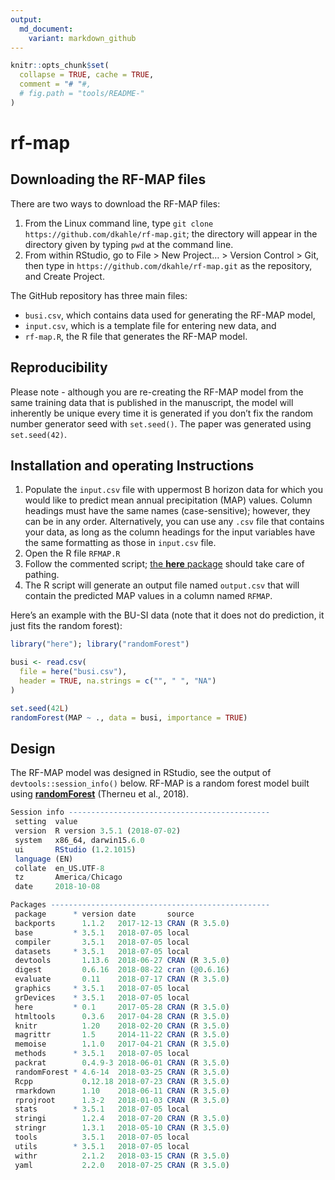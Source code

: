 ```yaml
---
output:
  md_document:
    variant: markdown_github
---
```


<!-- README.md is generated from README.Rmd. Please edit that file -->

```r
knitr::opts_chunk$set(
  collapse = TRUE, cache = TRUE,
  comment = "# "#,
  # fig.path = "tools/README-"
)
```

# rf-map


## Downloading the RF-MAP files

There are two ways to download the RF-MAP files:

1.  From the Linux command line, type `git clone https://github.com/dkahle/rf-map.git`; the directory will appear in the directory given by typing `pwd` at the command line.
2.  From within RStudio, go to File > New Project... > Version Control > Git, then type in `https://github.com/dkahle/rf-map.git` as the repository, and Create Project.

The GitHub repository has three main files: 

* `busi.csv`, which contains data used for generating the RF-MAP model,
* `input.csv`, which is a template file for entering new data, and
* `rf-map.R`, the R file that generates the RF-MAP model.




## Reproducibility

Please note - although you are re-creating the RF-MAP model from the same training data that is published in the manuscript, the model will inherently be unique every time it is generated if you don't fix the random number generator seed with `set.seed()`. The paper was generated using `set.seed(42)`.


## Installation and operating Instructions

1.  Populate the `input.csv` file with uppermost B horizon data for which you would like to predict mean annual precipitation (MAP) values. Column headings must have the same names (case-sensitive); however, they can be in any order. Alternatively, you can use any `.csv` file that contains your data, as long as the column headings for the input variables have the same formatting as those in `input.csv` file.
2.  Open the R file `RFMAP.R`
3.  Follow the commented script; [the __here__ package](https://cran.r-project.org/web/packages/here/index.html) should take care of pathing.
4.  The R script will generate an output file named `output.csv` that will contain the predicted MAP values in a column named `RFMAP`.


Here's an example with the BU-SI data (note that it does not do prediction, it just fits the random forest):
```r
library("here"); library("randomForest")

busi <- read.csv(
  file = here("busi.csv"), 
  header = TRUE, na.strings = c("", " ", "NA")
) 

set.seed(42L)
randomForest(MAP ~ ., data = busi, importance = TRUE)
```





## Design

The RF-MAP model was designed in RStudio, see the output of `devtools::session_info()` below. RF-MAP is a random forest model built using [__randomForest__](https://cran.r-project.org/web/packages/randomForest/index.html) (Therneu et al., 2018).
```r
Session info ---------------------------------------------
 setting  value                       
 version  R version 3.5.1 (2018-07-02)
 system   x86_64, darwin15.6.0        
 ui       RStudio (1.2.1015)          
 language (EN)                        
 collate  en_US.UTF-8                 
 tz       America/Chicago             
 date     2018-10-08                  

Packages -------------------------------------------------
 package      * version date       source        
 backports      1.1.2   2017-12-13 CRAN (R 3.5.0)
 base         * 3.5.1   2018-07-05 local         
 compiler       3.5.1   2018-07-05 local         
 datasets     * 3.5.1   2018-07-05 local         
 devtools       1.13.6  2018-06-27 CRAN (R 3.5.0)
 digest         0.6.16  2018-08-22 cran (@0.6.16)
 evaluate       0.11    2018-07-17 CRAN (R 3.5.0)
 graphics     * 3.5.1   2018-07-05 local         
 grDevices    * 3.5.1   2018-07-05 local         
 here         * 0.1     2017-05-28 CRAN (R 3.5.0)
 htmltools      0.3.6   2017-04-28 CRAN (R 3.5.0)
 knitr          1.20    2018-02-20 CRAN (R 3.5.0)
 magrittr       1.5     2014-11-22 CRAN (R 3.5.0)
 memoise        1.1.0   2017-04-21 CRAN (R 3.5.0)
 methods      * 3.5.1   2018-07-05 local         
 packrat        0.4.9-3 2018-06-01 CRAN (R 3.5.0)
 randomForest * 4.6-14  2018-03-25 CRAN (R 3.5.0)
 Rcpp           0.12.18 2018-07-23 CRAN (R 3.5.0)
 rmarkdown      1.10    2018-06-11 CRAN (R 3.5.0)
 rprojroot      1.3-2   2018-01-03 CRAN (R 3.5.0)
 stats        * 3.5.1   2018-07-05 local         
 stringi        1.2.4   2018-07-20 CRAN (R 3.5.0)
 stringr        1.3.1   2018-05-10 CRAN (R 3.5.0)
 tools          3.5.1   2018-07-05 local         
 utils        * 3.5.1   2018-07-05 local         
 withr          2.1.2   2018-03-15 CRAN (R 3.5.0)
 yaml           2.2.0   2018-07-25 CRAN (R 3.5.0)
```





